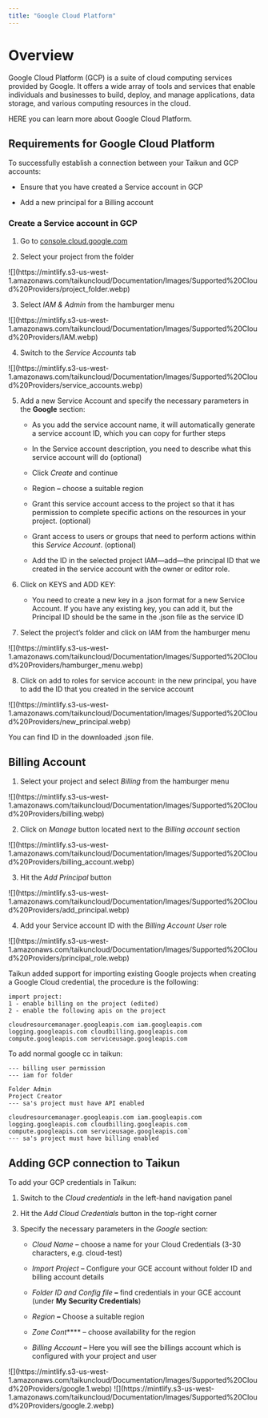 ```yaml
---
title: "Google Cloud Platform"
---
```


# Overview

Google Cloud Platform (GCP) is a suite of cloud computing services provided by Google. It offers a wide array of tools and services that enable individuals and businesses to build, deploy, and manage applications, data storage, and various computing resources in the cloud.

<Card title="Google Cloud Platform" icon="google" horizontal={true} href="https://aws.amazon.com/">
  HERE you can learn more about Google Cloud Platform.
</Card>

## Requirements for Google Cloud Platform

To successfully establish a connection between your Taikun and GCP accounts:

* Ensure that you have created a Service account in GCP

* Add a new principal for a Billing account

### Create a Service account in GCP

1. Go to [console.cloud.google.com](https://console.cloud.google.com/)

2. Select your project from the folder

<Frame caption="Google Cloud Platform">
  ![](https://mintlify.s3-us-west-1.amazonaws.com/taikuncloud/Documentation/Images/Supported%20Cloud%20Providers/project_folder.webp)
</Frame>

3. Select *IAM & Admin* from the hamburger menu

<Frame caption="IAM & Admin">
  ![](https://mintlify.s3-us-west-1.amazonaws.com/taikuncloud/Documentation/Images/Supported%20Cloud%20Providers/IAM.webp)
</Frame>

4. Switch to the *Service Accounts* tab

<Frame caption="Service Accounts">
  ![](https://mintlify.s3-us-west-1.amazonaws.com/taikuncloud/Documentation/Images/Supported%20Cloud%20Providers/service_accounts.webp)
</Frame>

5. Add a new Service Account and specify the necessary parameters in the **Google** section:

   * As you add the service account name, it will automatically generate a service account ID, which you can copy for further steps

   * In the Service account description, you need to describe what this service account will do (optional)

   * Click *Create* and continue

   * Region **–** choose a suitable region

   * Grant this service account access to the project so that it has permission to complete specific actions on the resources in your project. (optional)

   - Grant access to users or groups that need to perform actions within this *Service Account*. (optional)

   - Add the ID in the selected project IAM—add—the principal ID that we created in the service account with the owner or editor role.

6. Click on KEYS and ADD KEY:

   * You need to create a new key in a .json format for a new Service Account. If you have any existing key, you can add it, but the Principal ID should be the same in the .json file as the service ID

7. Select the project’s folder and click on IAM from the hamburger menu

<Frame caption="Google Cloud Platform – IAM">
  ![](https://mintlify.s3-us-west-1.amazonaws.com/taikuncloud/Documentation/Images/Supported%20Cloud%20Providers/hamburger_menu.webp)
</Frame>

8. Click on add to roles for service account: in the new principal, you have to add the ID that you created in the service account

<Frame caption="IAM - Roles">
  ![](https://mintlify.s3-us-west-1.amazonaws.com/taikuncloud/Documentation/Images/Supported%20Cloud%20Providers/new_principal.webp)
</Frame>

<Note>You can find ID in the downloaded .json file.</Note>

## Billing Account

1. Select your project and select *Billing* from the hamburger menu

<Frame caption="Billing account">
  ![](https://mintlify.s3-us-west-1.amazonaws.com/taikuncloud/Documentation/Images/Supported%20Cloud%20Providers/billing.webp)
</Frame>

2. Click on *Manage* button located next to the *Billing account* section

<Frame caption="Manage Billing account">
  ![](https://mintlify.s3-us-west-1.amazonaws.com/taikuncloud/Documentation/Images/Supported%20Cloud%20Providers/billing_account.webp)
</Frame>

3. Hit the *Add Principal* button

<Frame caption="Add principal">
  ![](https://mintlify.s3-us-west-1.amazonaws.com/taikuncloud/Documentation/Images/Supported%20Cloud%20Providers/add_principal.webp)
</Frame>

4. Add your Service account ID with the *Billing Account User* role

<Frame caption="Add principal to the service account">
  ![](https://mintlify.s3-us-west-1.amazonaws.com/taikuncloud/Documentation/Images/Supported%20Cloud%20Providers/principal_role.webp)
</Frame>


Taikun added support for importing existing Google projects when creating a Google Cloud credential, the procedure is the following:

```
import project:
1 - enable billing on the project (edited)
2 - enable the following apis on the project

cloudresourcemanager.googleapis.com iam.googleapis.com logging.googleapis.com cloudbilling.googleapis.com compute.googleapis.com serviceusage.googleapis.com
```

To add normal google cc in taikun:

```
--- billing user permission
--- iam for folder 

Folder Admin
Project Creator
--- sa's project must have API enabled

cloudresourcemanager.googleapis.com iam.googleapis.com logging.googleapis.com cloudbilling.googleapis.com compute.googleapis.com serviceusage.googleapis.com`
--- sa's project must have billing enabled
```

## Adding GCP connection to Taikun

To add your GCP credentials in Taikun:

1. Switch to the *Cloud credentials* in the left-hand navigation panel

2. Hit the *Add Cloud Credentials* button in the top-right corner

3. Specify the necessary parameters in the *Google* section:

   * *Cloud Name* – choose a name for your Cloud Credentials (3-30 characters, e.g. cloud-test)

   * *Import Project* – Configure your GCE account without folder ID and billing account details

   * *Folder ID and Config file* **–** find credentials in your GCE account (under **My Security Credentials**)

   * *Region* **–** Choose a suitable region

   * *Zone Cont*\*\*\*\* – choose availability for the region

   * *Billing Account* **–** Here you will see the billings account which is configured with your project and user

<Frame caption="Cloud Credentials">
  ![](https://mintlify.s3-us-west-1.amazonaws.com/taikuncloud/Documentation/Images/Supported%20Cloud%20Providers/google.1.webp)
</Frame>

<Frame caption="Add Cloud Credentials">
  ![](https://mintlify.s3-us-west-1.amazonaws.com/taikuncloud/Documentation/Images/Supported%20Cloud%20Providers/google.2.webp)
</Frame>